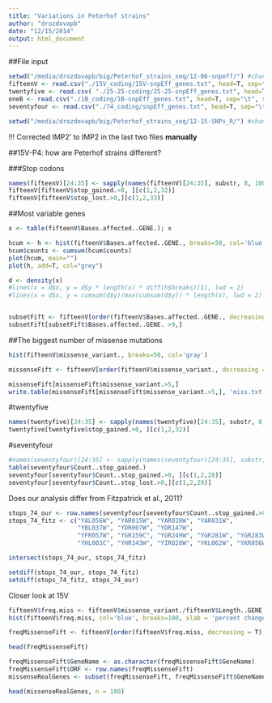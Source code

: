 ```yaml
---
title: "Variations in Peterhof strains"
author: "drozdovapb"
date: "12/15/2014"
output: html_document
---
```


##File input

```r
setwd("/media/drozdovapb/big/Peterhof_strains_seq/12-06-snpeff/") #change it to ur path
fifteenV <- read.csv("./15V_coding/15V-snpEff_genes.txt", head=T, sep="\t", skip = 1, row.names=1)
twentyfive <- read.csv( "./25-25-coding/25-25-snpEff_genes.txt", head=T, sep="\t", skip = 1, row.names=1)
oneB <- read.csv("./1B_coding/1B-snpEff_genes.txt", head=T, sep="\t", skip = 1, row.names=1)
seventyfour <- read.csv("./74_coding/snpEff_genes.txt", head=T, sep="\t", skip = 1, row.names=1)

setwd("/media/drozdovapb/big/Peterhof_strains_seq/12-15-SNPs_R/") #change it to ur path
```

!!! Corrected IMP2' to IMP2 in the last two files __manually__

##15V-P4: how are Peterhof strains different?

###Stop codons
```r
names(fifteenV)[24:35] <- sapply(names(fifteenV)[24:35], substr, 8, 1000)
fifteenV[fifteenV$stop_gained.>0, ][c(1,2,32)]
fifteenV[fifteenV$stop_lost.>0,][c(1,2,33)]
```

##Most variable genes

```r
x <- table(fifteenV$Bases.affected..GENE.); x

hcum <- h <- hist(fifteenV$Bases.affected..GENE., breaks=50, col='blue', plot=FALSE)
hcum$counts <- cumsum(hcum$counts)
plot(hcum, main="")
plot(h, add=T, col="grey")

d <- density(x)
#lines(x = d$x, y = d$y * length(x) * diff(h$breaks)[1], lwd = 2)
#lines(x = d$x, y = cumsum(d$y)/max(cumsum(d$y)) * length(x), lwd = 2)


subsetFift <- fifteenV[order(fifteenV$Bases.affected..GENE., decreasing = T),][c(1,2,6)]
subsetFift[subsetFift$Bases.affected..GENE. >9,]
```

##The biggest number of missense mutations

```r
hist(fifteenV$missense_variant., breaks=50, col='gray')

missenseFift <- fifteenV[order(fifteenV$missense_variant., decreasing = T),][c(1,2,26)]

missenseFift[missenseFift$missense_variant.>5,]
write.table(missenseFift[missenseFift$missense_variant.>5,], 'miss.txt')

```



#twentyfive

```r
names(twentyfive)[24:35] <- sapply(names(twentyfive)[24:35], substr, 8, 1000)
twentyfive[twentyfive$stop_gained.>0, ][c(1,2,32)]


```

#seventyfour
```r
#names(seventyfour)[24:35] <- sapply(names(seventyfour)[24:35], substr, 8, 1000)
table(seventyfour$Count..stop_gained.)
seventyfour[seventyfour$Count..stop_gained.>0, ][c(1,2,28)]
seventyfour[seventyfour$Count..stop_lost.>0,][c(1,2,29)]
```



Does our analysis differ from Fitzpatrick et al., 2011?

```r
stops_74_our <- row.names(seventyfour[seventyfour$Count..stop_gained.>0,])
stops_74_fitz <- c("YAL056W", "YAR015W", "YAR028W", "YAR031W", 
                   "YBL037W", "YDR007W", "YDR147W", 
                   "YFR057W", "YGR159C", "YGR249W", "YGR281W", "YGR283W", 
                   "YHL003C", "YHR143W", "YIR028W", "YKL062W", "YKR056W", "YLR313C")

intersect(stops_74_our, stops_74_fitz)

setdiff(stops_74_our, stops_74_fitz)
setdiff(stops_74_fitz, stops_74_our)
```


Closer look at 15V

```r
fifteenV$freq.miss <- fifteenV$missense_variant./fifteenV$Length..GENE. *100
hist(fifteenV$freq.miss, col='blue', breaks=100, xlab = 'percent changes')

freqMissenseFift <- fifteenV[order(fifteenV$freq.miss, decreasing = T),][c(1,2,26,36)]

head(freqMissenseFift)

freqMissenseFift$GeneName <- as.character(freqMissenseFift$GeneName)
freqMissenseFift$ORF <- row.names(freqMissenseFift)
missenseRealGenes <- subset(freqMissenseFift, freqMissenseFift$GeneName != freqMissenseFift$ORF)

head(missenseRealGenes, n = 100)
```